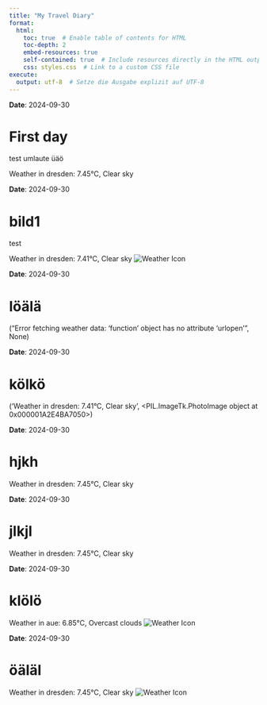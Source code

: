 ```yaml
---
title: "My Travel Diary"
format: 
  html:
    toc: true  # Enable table of contents for HTML
    toc-depth: 2
    embed-resources: true
    self-contained: true  # Include resources directly in the HTML output
    css: styles.css  # Link to a custom CSS file
execute:
  output: utf-8  # Setze die Ausgabe explizit auf UTF-8
---
```

**Date**: 2024-09-30

# First day

test umlaute üäö

Weather in dresden: 7.45°C, Clear sky

**Date**: 2024-09-30

# bild1

test

Weather in dresden: 7.41°C, Clear sky
![Weather Icon](http://openweathermap.org/img/wn/01n.png)

**Date**: 2024-09-30

# löälä

("Error fetching weather data: 'function' object has no attribute 'urlopen'", None)

**Date**: 2024-09-30

# kölkö

('Weather in dresden: 7.41°C, Clear sky', <PIL.ImageTk.PhotoImage object at 0x000001A2E4BA7050>)

**Date**: 2024-09-30

# hjkh

Weather in dresden: 7.45°C, Clear sky

**Date**: 2024-09-30

# jlkjl

Weather in dresden: 7.45°C, Clear sky

**Date**: 2024-09-30

# klölö

Weather in aue: 6.85°C, Overcast clouds
![Weather Icon](http://openweathermap.org/img/wn/04n.png)

**Date**: 2024-09-30

# öäläl

Weather in dresden: 7.45°C, Clear sky
![Weather Icon](http://openweathermap.org/img/wn/01n.png)

